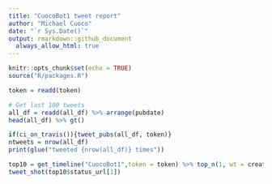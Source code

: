 ```yaml
---
title: "CuocoBot1 tweet report"
author: "Michael Cuoco"
date: "`r Sys.Date()`"
output: rmarkdown::github_document
  always_allow_html: true
---
```


```r
knitr::opts_chunk$set(echo = TRUE)
source("R/packages.R")
```

```r
token = readd(token)
```

```r
# Get last 100 tweets
all_df = readd(all_df) %>% arrange(pubdate)
head(all_df) %>% gt()
```

```r
if(ci_on_travis()){tweet_pubs(all_df, token)}
ntweets = nrow(all_df)
print(glue("tweeted {nrow(all_df)} times"))
```

```r
top10 = get_timeline("CuocoBot1",token = token) %>% top_n(1, wt = created_at)
tweet_shot(top10$status_url[1])
```
